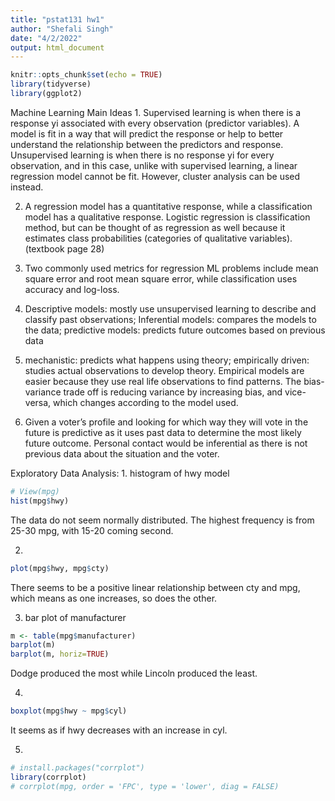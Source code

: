 ```yaml
---
title: "pstat131 hw1"
author: "Shefali Singh"
date: "4/2/2022"
output: html_document
---
```


```r
knitr::opts_chunk$set(echo = TRUE)
library(tidyverse)
library(ggplot2)
```

Machine Learning Main Ideas
1. Supervised learning is when there is a response yi associated with every observation (predictor variables). A model is fit in a way that will predict the response or help to better understand the relationship between the predictors and response. Unsupervised learning is when there is no response yi for every observation, and in this case, unlike with supervised learning, a linear regression model cannot be fit. However, cluster analysis can be used instead.

2. A regression model has a quantitative response, while a classification model has a qualitative response. Logistic regression is classification method, but can be thought of as regression as well because it estimates class probabilities (categories of qualitative variables). (textbook page 28)

3. Two commonly used metrics for regression ML problems include mean square error and root mean square error, while classification uses accuracy and log-loss.

4. Descriptive models: mostly use unsupervised learning to describe and classify past observations; Inferential models: compares the models to the data; predictive models: predicts future outcomes based on previous data

5. mechanistic: predicts what happens using theory; empirically driven: studies actual observations to develop theory. Empirical models are easier because they use real life observations to find patterns. The bias-variance trade off is reducing variance by increasing bias, and vice-versa, which changes according to the model used.

6. Given a voter's profile and looking for which way they will vote in the future is predictive as it uses past data to determine the most likely future outcome. Personal contact would be inferential as there is not previous data about the situation and the voter.


Exploratory Data Analysis:
1. histogram of hwy model 
```r
# View(mpg)
hist(mpg$hwy)
```
The data do not seem normally distributed. The highest frequency is from 25-30 mpg, with 15-20 coming second.

2. 
```r
plot(mpg$hwy, mpg$cty)
```
There seems to be a positive linear relationship between cty and mpg, which means as one increases, so does the other.

3. bar plot of manufacturer
```r
m <- table(mpg$manufacturer)
barplot(m)
barplot(m, horiz=TRUE)
```
Dodge produced the most while Lincoln produced the least.

4. 
```r
boxplot(mpg$hwy ~ mpg$cyl)
```
It seems as if hwy decreases with an increase in cyl.

5. 
```r
# install.packages("corrplot")
library(corrplot)
# corrplot(mpg, order = 'FPC', type = 'lower', diag = FALSE)
```

